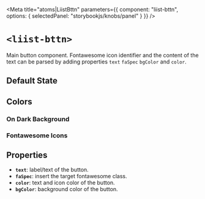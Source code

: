
<Meta
  title="atoms|LiistBttn"
  parameters={{
    component: "liist-bttn",
    options: { selectedPanel: "storybookjs/knobs/panel" }
  }}
/>

# `<liist-bttn>`

Main button component. Fontawesome icon identifier and the content of the text can be parsed by adding properties `text` `faSpec` `bgColor` and `color`.

## Default State
<Preview>
  <liist-bttn></liist-bttn>
</Preview>

## Colors
<Preview>
  <liist-bttn
    bgColor="#2A2A2A"
    color="white"
    text="Send Suggestion"
    faSpec="far fa-envelope"
  ></liist-bttn>
  <liist-bttn
    color="white"
    bgColor="#9697fb"
    text="Open in Google Maps"
    faSpec="fas fa-location-arrow"
  ></liist-bttn>
  <liist-bttn
    color="white"
    bgColor="#76d672"
    text="Call Restaurant"
    faSpec="fas fa-phone"
  ></liist-bttn>
  <liist-bttn
    text="View Map"
    faSpec="far fa-map"
  ></liist-bttn>
  <liist-bttn
    bgColor="white"
    color="black"
    text="View Map"
    faSpec="far fa-map"
  ></liist-bttn>
</Preview>

### On Dark Background
<Preview>
  <liist-bttn
    bgColor="#2A2A2A"
    color="white"
    text="Send Suggestion"
    faSpec="far fa-envelope"
  ></liist-bttn>
  <liist-bttn
    color="white"
    bgColor="#9697fb"
    text="Open in Google Maps"
    faSpec="fas fa-location-arrow"
  ></liist-bttn>
  <liist-bttn
    color="white"
    bgColor="#76d672"
    text="Call Restaurant"
    faSpec="fas fa-phone"
  ></liist-bttn>
  <liist-bttn
    text="View Map"
    faSpec="far fa-map"
  ></liist-bttn>
  <liist-bttn
    bgColor="white"
    color="black"
    text="View Map"
    faSpec="far fa-map"
  ></liist-bttn>
</Preview>

### Fontawesome Icons
<Preview>
  <liist-bttn></liist-bttn>
</Preview>

## Properties

- **`text`**: label/text of the button.
- **`faSpec`**: insert the target fontawesome class.
- **`color`**: text and icon color of the button.
- **`bgColor`**: background color of the button.
